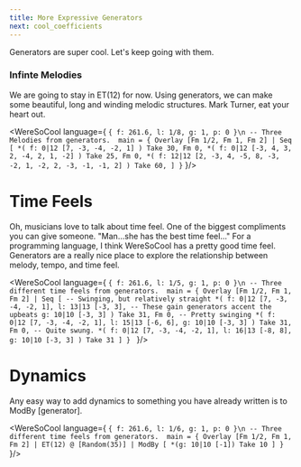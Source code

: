 ```yaml
---
title: More Expressive Generators
next: cool_coefficients
---
```


Generators are super cool. Let's keep going with them. 

### Infinte Melodies

We are going to stay in ET(12) for now. Using generators, we
can make some beautiful, long and winding melodic structures. 
Mark Turner, eat your heart out.

<WereSoCool language={
`{ f: 261.6, l: 1/8, g: 1, p: 0 }\n
-- Three Melodies from generators. 
main = {
  Overlay [Fm 1/2, Fm 1, Fm 2]
  | Seq [
    *(
      f: 0|12 [7, -3, -4, -2, 1]
    ) Take 30,
    Fm 0,
    *(
      f: 0|12 [-3, 4, 3, 2, -4, 2, 1, -2]
    ) Take 25,
    Fm 0,
    *(
      f: 12|12 [2, -3, 4, -5, 8, -3, -2, 1, -2, 2, -3, -1, -1, 2]
    ) Take 60,
  ]
}`
}/>

# Time Feels
Oh, musicians love to talk about time feel. One of the 
biggest compliments you can give someone. 
"Man...she has the best time feel..." 
For a programming language, I think WereSoCool
has a pretty good time feel. Generators are 
a really nice place to explore the relationship
between melody, tempo, and time feel. 

<WereSoCool language={
`{ f: 261.6, l: 1/5, g: 1, p: 0 }\n
-- Three different time feels from generators. 
main = {
  Overlay [Fm 1/2, Fm 1, Fm 2]
  | Seq [
    -- Swinging, but relatively straight
    *(
        f: 0|12 [7, -3, -4, -2, 1],
        l: 13|13 [-3, 3],
        -- These gain generators accent the upbeats
        g: 10|10 [-3, 3]
    ) Take 31,
    Fm 0,
    -- Pretty swinging
    *(
        f: 0|12 [7, -3, -4, -2, 1],
        l: 15|13 [-6, 6],
        g: 10|10 [-3, 3]
    ) Take 31,
    Fm 0,
    -- Quite swung.
    *(
        f: 0|12 [7, -3, -4, -2, 1],
        l: 16|13 [-8, 8],
        g: 10|10 [-3, 3]
    ) Take 31
  ]
}
`
}/>

# Dynamics
Any easy way to add dynamics to something you have already
written is to ModBy [generator].

<WereSoCool language={
`{ f: 261.6, l: 1/6, g: 1, p: 0 }\n
-- Three different time feels from generators. 
main = {
  Overlay [Fm 1/2, Fm 1, Fm 2]
  | ET(12) @ [Random(35)]
  | ModBy [
    *(g: 10|10 [-1]) Take 10
  ]
}`
}/>


